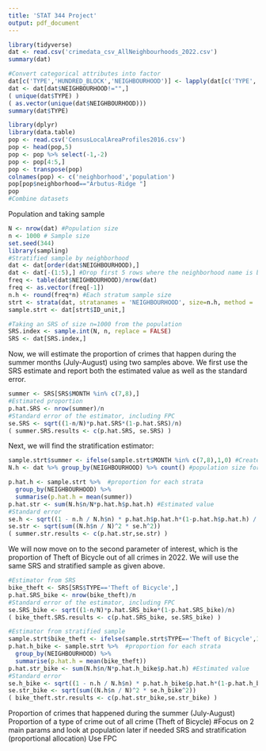 ```yaml
---
title: 'STAT 344 Project'
output: pdf_document
---
```

```r
library(tidyverse)
dat <- read.csv('crimedata_csv_AllNeighbourhoods_2022.csv')
summary(dat)
```


```r
#Convert categorical attributes into factor
dat[c('TYPE','HUNDRED_BLOCK','NEIGHBOURHOOD')] <- lapply(dat[c('TYPE','HUNDRED_BLOCK','NEIGHBOURHOOD')],as.factor)
dat <- dat[dat$NEIGHBOURHOOD!="",]
( unique(dat$TYPE) )
( as.vector(unique(dat$NEIGHBOURHOOD)))
summary(dat$TYPE)
```

```r
library(dplyr)
library(data.table)
pop <- read.csv('CensusLocalAreaProfiles2016.csv')
pop <- head(pop,5)
pop <- pop %>% select(-1,-2)
pop <- pop[4:5,]
pop <- transpose(pop)
colnames(pop) <- c('neighborhood','population')
pop[pop$neighborhood=="Arbutus-Ridge "]
pop
#Combine datasets

```
Population and taking sample
```r
N <- nrow(dat) #Population size
n <- 1000 # Sample size
set.seed(344)
library(sampling)
#Stratified sample by neighborhood
dat <- dat[order(dat$NEIGHBOURHOOD),]
dat <- dat[-(1:5),] #Drop first 5 rows where the neighborhood name is blank space
freq <- table(dat$NEIGHBOURHOOD)/nrow(dat)
freq <- as.vector(freq[-1])
n.h <- round(freq*n) #Each stratum sample size
strt <- strata(dat, stratanames = 'NEIGHBOURHOOD', size=n.h, method = 'srswr')
sample.strt <- dat[strt$ID_unit,]
```

```r
#Taking an SRS of size n=1000 from the population
SRS.index <- sample.int(N, n, replace = FALSE)
SRS <- dat[SRS.index,]
```
Now, we will estimate the proportion of crimes that happen during the summer months (July-August) using two samples above. We first use the SRS estimate and report both the estimated value as well as the standard error.
```r
summer <- SRS[SRS$MONTH %in% c(7,8),]
#Estimated proportion
p.hat.SRS <- nrow(summer)/n
#Standard error of the estimator, including FPC
se.SRS <- sqrt((1-n/N)*p.hat.SRS*(1-p.hat.SRS)/n)
( summer.SRS.results <- c(p.hat.SRS, se.SRS) )
```
Next, we will find the stratification estimator:
```r
sample.strt$summer <- ifelse(sample.strt$MONTH %in% c(7,8),1,0) #Create dummy for if the month is in summer
N.h <- dat %>% group_by(NEIGHBOURHOOD) %>% count() #population size for the strata

p.hat.h <- sample.strt %>%  #proportion for each strata
  group_by(NEIGHBOURHOOD) %>% 
  summarise(p.hat.h = mean(summer))
p.hat.str <- sum(N.h$n/N*p.hat.h$p.hat.h) #Estimated value
#Standard error
se.h <- sqrt((1 - n.h / N.h$n) * p.hat.h$p.hat.h*(1-p.hat.h$p.hat.h) / n.h)
se.str <- sqrt(sum((N.h$n / N)^2 * se.h^2))
( summer.str.results <- c(p.hat.str,se.str) )
```

We will now move on to the second parameter of interest, which is the proportion of Theft of Bicycle out of all crimes in 2022. We will use the same SRS and stratified sample as given above.

```r
#Estimator from SRS
bike_theft <- SRS[SRS$TYPE=='Theft of Bicycle',]
p.hat.SRS_bike <- nrow(bike_theft)/n
#Standard error of the estimator, including FPC
se.SRS_bike <- sqrt((1-n/N)*p.hat.SRS_bike*(1-p.hat.SRS_bike)/n)
( bike_theft.SRS.results <- c(p.hat.SRS_bike, se.SRS_bike) )
```
```r
#Estimator from stratified sample
sample.strt$bike_theft <- ifelse(sample.strt$TYPE=='Theft of Bicycle',1,0) #Create dummy for if the crime type is bike theft
p.hat.h_bike <- sample.strt %>%  #proportion for each strata
  group_by(NEIGHBOURHOOD) %>% 
  summarise(p.hat.h = mean(bike_theft))
p.hat.str_bike <- sum(N.h$n/N*p.hat.h_bike$p.hat.h) #Estimated value
#Standard error
se.h_bike <- sqrt((1 - n.h / N.h$n) * p.hat.h_bike$p.hat.h*(1-p.hat.h_bike$p.hat.h) / n.h)
se.str_bike <- sqrt(sum((N.h$n / N)^2 * se.h_bike^2))
( bike_theft.str.results <- c(p.hat.str_bike,se.str_bike) )
```






Proportion of crimes that happened during the summer (July-August)
Proportion of a type of crime out of all crime (Theft of Bicycle)
#Focus on 2 main params and look at population later if needed
SRS and stratification (proportional allocation)
Use FPC





